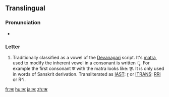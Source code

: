 {{Devanagari character info|hex=090B|name=DEVANAGARI LETTER VOCALIC R|image=[[File:Deva-ṛ.png|100px]]}}  
==Translingual==

===Pronunciation===
* {{IPA|/ɻ̩/|/r/|lang=mul}}
<!--Hmm, I can't find the sources, but it's also pronounced just as ri though I'm not sure that's the right IPA-->

===Letter===
{{mul-deva|ṛ}}

# Traditionally classified as a vowel of the [[Devanagari]] script.  It's [[matra]], used to modify the inherent vowel in a consonant is written &#x0943;.  For example the first consonant क with the matra looks like: कृ.  It is only used in words of Sanskrit derivation.  Transliterated as [[w:IAST|IAST]]: [[ṛ]] or [[w:ITRANS|ITRANS]]: [[RRi]] or R^i.

[[fr:ऋ]]
[[hu:ऋ]]
[[ja:ऋ]]
[[zh:ऋ]]
